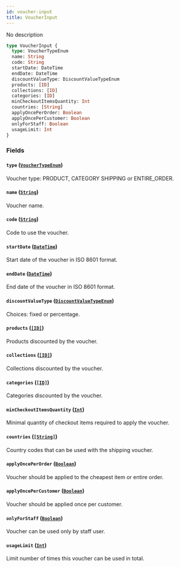 ```yaml
---
id: voucher-input
title: VoucherInput
---
```


No description

```graphql
type VoucherInput {
  type: VoucherTypeEnum
  name: String
  code: String
  startDate: DateTime
  endDate: DateTime
  discountValueType: DiscountValueTypeEnum
  products: [ID]
  collections: [ID]
  categories: [ID]
  minCheckoutItemsQuantity: Int
  countries: [String]
  applyOncePerOrder: Boolean
  applyOncePerCustomer: Boolean
  onlyForStaff: Boolean
  usageLimit: Int
}
```

### Fields

#### `type` ([`VoucherTypeEnum`](/developer/api-reference/enums/voucher-type-enum))

Voucher type: PRODUCT, CATEGORY SHIPPING or ENTIRE_ORDER.

#### `name` ([`String`](/developer/api-reference/scalars/string))

Voucher name.

#### `code` ([`String`](/developer/api-reference/scalars/string))

Code to use the voucher.

#### `startDate` ([`DateTime`](/developer/api-reference/scalars/date-time))

Start date of the voucher in ISO 8601 format.

#### `endDate` ([`DateTime`](/developer/api-reference/scalars/date-time))

End date of the voucher in ISO 8601 format.

#### `discountValueType` ([`DiscountValueTypeEnum`](/developer/api-reference/enums/discount-value-type-enum))

Choices: fixed or percentage.

#### `products` ([`[ID]`](/developer/api-reference/scalars/id))

Products discounted by the voucher.

#### `collections` ([`[ID]`](/developer/api-reference/scalars/id))

Collections discounted by the voucher.

#### `categories` ([`[ID]`](/developer/api-reference/scalars/id))

Categories discounted by the voucher.

#### `minCheckoutItemsQuantity` ([`Int`](/developer/api-reference/scalars/int))

Minimal quantity of checkout items required to apply the voucher.

#### `countries` ([`[String]`](/developer/api-reference/scalars/string))

Country codes that can be used with the shipping voucher.

#### `applyOncePerOrder` ([`Boolean`](/developer/api-reference/scalars/boolean))

Voucher should be applied to the cheapest item or entire order.

#### `applyOncePerCustomer` ([`Boolean`](/developer/api-reference/scalars/boolean))

Voucher should be applied once per customer.

#### `onlyForStaff` ([`Boolean`](/developer/api-reference/scalars/boolean))

Voucher can be used only by staff user.

#### `usageLimit` ([`Int`](/developer/api-reference/scalars/int))

Limit number of times this voucher can be used in total.
